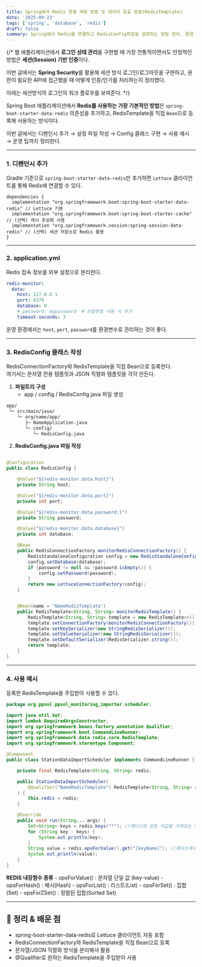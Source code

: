 ```yaml
---
title: Spring에서 Redis 연결 세팅 방법 및 데이터 호출 방법(RedisTemplate)
date: '2025-09-23'
tags: ['spring', 'database', 'redis']
draft: false
summary: Spring에서 Redis를 연결하고 RedisConfig파일을 설정하는 방법 정리. 환경 변수 세팅 및 데이터를 호출하는 방법을 설명. 
---
```



{/* 웹 애플리케이션에서 **로그인 상태 관리**를 구현할 때 가장 전통적이면서도 안정적인 방법은 **세션(Session) 기반 인증**이다.

이번 글에서는 **Spring Security**를 활용해 세션 방식 로그인/로그아웃을 구현하고,
권한이 필요한 API에 접근했을 때 어떻게 인증/인가를 처리하는지 정리했다.

아래는 세션방식의 로그인의 워크 플로우를 보여준다. */}


Spring Boot 애플리케이션에서 **Redis를 사용하는 가장 기본적인 방법**은
`spring-boot-starter-data-redis` 의존성을 추가하고, RedisTemplate을 직접 `Bean`으로 등록해 사용하는 방식이다.

이번 글에서는 디펜던시 추가 → 설정 파일 작성 → Config 클래스 구현 → 사용 예시 → 운영 팁까지 정리한다.


---
### 1. 디펜던시 추가

Gradle 기준으로 `spring-boot-starter-data-redis`만 추가하면 `Lettuce` 클라이언트를 통해 Redis에 연결할 수 있다.

```Gradle
dependencies {
  implementation "org.springframework.boot:spring-boot-starter-data-redis" // Lettuce 기본
  implementation "org.springframework.boot:spring-boot-starter-cache" // (선택) 캐시 추상화 사용
  implementation "org.springframework.session:spring-session-data-redis" // (선택) 세션 저장소로 Redis 활용
}
```

---
### 2. application.yml

Redis 접속 정보를 외부 설정으로 분리한다.

```yml
redis-monitor:
  data:
    host: 127.0.0.1
    port: 6379
    database: 0
    # password: mypassword  # 비밀번호 사용 시 추가
    timeout-seconds: 3
```

운영 환경에서는 `host`, `port`, `password`를 환경변수로 관리하는 것이 좋다.


---
### 3. RedisConfig 클래스 작성
RedisConnectionFactory와 RedisTemplate을 직접 Bean으로 등록한다.<br/>
여기서는 문자열 전용 템플릿과 JSON 직렬화 템플릿을 각각 만든다.

1. **파일트리 구성**
    - app / config / RedisConfig.java 파일 생성 
    
```bash
app/
 └─ src/main/java/
    └─ org/name/app/
       ├─ NameApplication.java
       └─ config/
          └─ RedisConfig.java
```


2. **RedisConfig.java 파일 작성**

```java

@Configuration
public class RedisConfig {

    @Value("${redis-monitor.data.host}")
    private String host;

    @Value("${redis-monitor.data.port}")
    private int port;

    @Value("${redis-monitor.data.password:}")
    private String password;

    @Value("${redis-monitor.data.database}")
    private int database;

    @Bean
    public RedisConnectionFactory monitorRedisConnectionFactory() {
        RedisStandaloneConfiguration config = new RedisStandaloneConfiguration(host, port);
        config.setDatabase(database);
        if (password != null && !password.isEmpty()) {
            config.setPassword(password);
        }
        return new LettuceConnectionFactory(config);
    }


    @Bean(name = "NameRedisTemplate")
    public RedisTemplate<String, String> monitorRedisTemplate() {
        RedisTemplate<String, String> template = new RedisTemplate<>();
        template.setConnectionFactory(monitorRedisConnectionFactory());
        template.setKeySerializer(new StringRedisSerializer());
        template.setValueSerializer(new StringRedisSerializer());
        template.setDefaultSerializer(RedisSerializer.string());
        return template;
    }
}
```
    

---
### 4. 사용 예시

등록한 RedisTemplate을 주입받아 사용할 수 있다.

```java
package org.ppsol.ppsol_monitoring_importer.scheduler;

import java.util.Set;
import lombok.RequiredArgsConstructor;
import org.springframework.beans.factory.annotation.Qualifier;
import org.springframework.boot.CommandLineRunner;
import org.springframework.data.redis.core.RedisTemplate;
import org.springframework.stereotype.Component;

@Component
public class StationDataImportScheduler implements CommandLineRunner {

    private final RedisTemplate<String, String> redis;

    public StationDataImportScheduler(
        @Qualifier("NameRedisTemplate") RedisTemplate<String, String> redis
    ) {
        this.redis = redis;
    }

    @Override
    public void run(String... args) {
        Set<String> keys = redis.keys("*"); //레디스의 모든 키값을 가져오는 메서드
        for (String key : keys) {
            System.out.println(key);
        }
        String value = redis.opsForValue().get("[keyName]"); //레디스에서 [keyName]에 해당되는 행의 value를 가저오는 메서드
        System.out.println(value);
    }
}
```

**REDIS 내장함수 종류**
    - opsForValue() : 문자열 단일 값 (key-value)
	- opsForHash() : 해시(Hash)
	- opsForList() : 리스트(List)
	- opsForSet() : 집합(Set)
	- opsForZSet() : 정렬된 집합(Sorted Set)

---

## **📝 정리 & 배운 점**

- spring-boot-starter-data-redis로 Lettuce 클라이언트 자동 포함
- RedisConnectionFactory와 RedisTemplate을 직접 Bean으로 등록
- 문자열/JSON 직렬화 방식을 분리해서 활용
- @Qualifier로 원하는 RedisTemplate을 주입받아 사용
